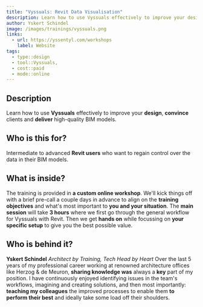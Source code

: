```yaml
---
title: "Vyssuals: Revit Data Visualisation"
description: Learn how to use Vyssuals effectively to improve your design, convince clients and deliver high-quality BIM models.
author: Yskert Schindel
image: /images/trainings/vyssuals.png
links:
  - url: https://yssentyl.com/workshops
    label: Website
tags:
  - type::design
  - tool::Vyssuals,
  - cost::paid
  - mode::online
---
```


## Description
Learn how to use **Vyssuals** effectively to improve your **design**, **convince** clients and **deliver** high-quality BIM models.

## Who is this for?
Intermediate to advanced **Revit users** who want to regain control over the data in their BIM models.

## What is inside?
The training is provided in **a custom online workshop**. 
We'll kick things off with a brief pre-call a couple days in advance to align on the **training objectives** and what's most important to **you and your situation**.
The **main session** will take **3 hours** where we first go through the general workflow for Vyssuals with Revit. Then we get **hands on** while focussing on **your specific setup** to give you the best possible value.

## Who is behind it?
**Yskert Schindel**
*Architect by Training, Tech Head by Heart*
Over the last 5 years of my professional career working at renowned architecture offices like Herzog & de Meuron, **sharing knowledge was** always a **key** part of my position. I have continuously enjoyed identifying issues in the team's workflows, imagining and creating solutions, and then most importantly: **teaching my colleagues** the improved processes to enable them **to perform their best** and ideally take some load off their shoulders.